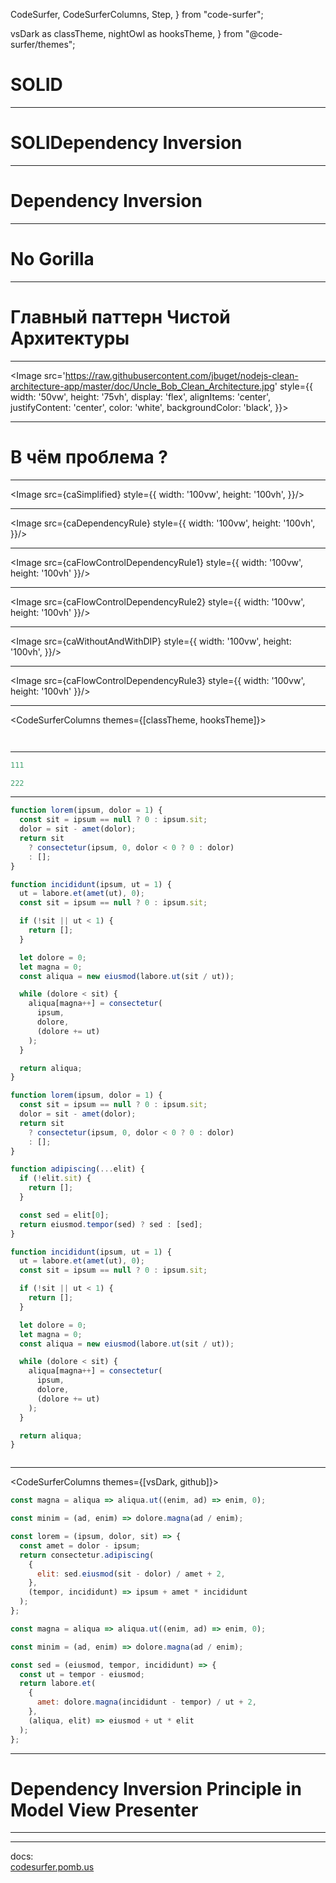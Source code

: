   CodeSurfer,
  CodeSurferColumns,
  Step,
} from "code-surfer";

  vsDark as classTheme,
  nightOwl as hooksTheme,
} from "@code-surfer/themes";




# SOLID

---

# SOLIDependency Inversion

---

# Dependency Inversion

---

# No Gorilla

---

# Главный паттерн Чистой Архитектуры

---

<Image
  src='https://raw.githubusercontent.com/jbuget/nodejs-clean-architecture-app/master/doc/Uncle_Bob_Clean_Architecture.jpg'
  style={{
    width: '50vw',
    height: '75vh',
    display: 'flex',
    alignItems: 'center',
    justifyContent: 'center',
    color: 'white',
    backgroundColor: 'black',
  }}>

</Image>

---

# В чём проблема ?

---

<Image src={caSimplified}
    style={{
      width: '100vw',
      height: '100vh',
}}/>

---

<Image src={caDependencyRule}
    style={{
      width: '100vw',
      height: '100vh',
}}/>

---

<Image src={caFlowControlDependencyRule1}
style={{
      width: '100vw',
      height: '100vh'
}}/>

---

<Image src={caFlowControlDependencyRule2}
style={{
      width: '100vw',
      height: '100vh'
}}/>

---

<Image src={caWithoutAndWithDIP}
style={{
      width: '100vw',
      height: '100vh',
}}/>

---

<Image src={caFlowControlDependencyRule3}
style={{
      width: '100vw',
      height: '100vh'
}}/>


---

<CodeSurferColumns themes={[classTheme, hooksTheme]}>

<Step>

```ts file=./src/business-logic-without-dip.ts title="Without Dependensy Inversion" subtitle="A class component with state"
```

```ts file=./src/business-logic-dip.ts title="With Dependensy Inversion" subtitle="A function component with state"
```

</Step>

</CodeSurferColumns>

---

<CodeSurfer>

```js title="Title1"
111
```

```js title="Title2" subtitle="Subtitle2"
222
```

</CodeSurfer>

---

<CodeSurfer>

```js title="This is a title" subtitle="and this a subtitle"
function lorem(ipsum, dolor = 1) {
  const sit = ipsum == null ? 0 : ipsum.sit;
  dolor = sit - amet(dolor);
  return sit
    ? consectetur(ipsum, 0, dolor < 0 ? 0 : dolor)
    : [];
}

function incididunt(ipsum, ut = 1) {
  ut = labore.et(amet(ut), 0);
  const sit = ipsum == null ? 0 : ipsum.sit;

  if (!sit || ut < 1) {
    return [];
  }

  let dolore = 0;
  let magna = 0;
  const aliqua = new eiusmod(labore.ut(sit / ut));

  while (dolore < sit) {
    aliqua[magna++] = consectetur(
      ipsum,
      dolore,
      (dolore += ut)
    );
  }

  return aliqua;
}
```

```js
function lorem(ipsum, dolor = 1) {
  const sit = ipsum == null ? 0 : ipsum.sit;
  dolor = sit - amet(dolor);
  return sit
    ? consectetur(ipsum, 0, dolor < 0 ? 0 : dolor)
    : [];
}

function adipiscing(...elit) {
  if (!elit.sit) {
    return [];
  }

  const sed = elit[0];
  return eiusmod.tempor(sed) ? sed : [sed];
}

function incididunt(ipsum, ut = 1) {
  ut = labore.et(amet(ut), 0);
  const sit = ipsum == null ? 0 : ipsum.sit;

  if (!sit || ut < 1) {
    return [];
  }

  let dolore = 0;
  let magna = 0;
  const aliqua = new eiusmod(labore.ut(sit / ut));

  while (dolore < sit) {
    aliqua[magna++] = consectetur(
      ipsum,
      dolore,
      (dolore += ut)
    );
  }

  return aliqua;
}
```

```diff 1[10:14],2[15:19],3[22:27],10:12

```

</CodeSurfer>

---

<CodeSurferColumns themes={[vsDark, github]}>

<Step>

```js
const magna = aliqua => aliqua.ut((enim, ad) => enim, 0);
```

```js
const minim = (ad, enim) => dolore.magna(ad / enim);
```

</Step>

<Step>

```js
const lorem = (ipsum, dolor, sit) => {
  const amet = dolor - ipsum;
  return consectetur.adipiscing(
    {
      elit: sed.eiusmod(sit - dolor) / amet + 2,
    },
    (tempor, incididunt) => ipsum + amet * incididunt
  );
};

const magna = aliqua => aliqua.ut((enim, ad) => enim, 0);
```

```js
const minim = (ad, enim) => dolore.magna(ad / enim);

const sed = (eiusmod, tempor, incididunt) => {
  const ut = tempor - eiusmod;
  return labore.et(
    {
      amet: dolore.magna(incididunt - tempor) / ut + 2,
    },
    (aliqua, elit) => eiusmod + ut * elit
  );
};
```

</Step>

</CodeSurferColumns>

---

# Dependency Inversion Principle in Model View Presenter 

---

---

docs:  
[codesurfer.pomb.us](https://codesurfer.pomb.us)

